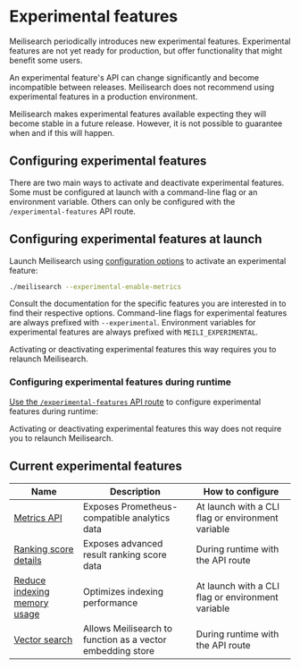 # Experimental features

Meilisearch periodically introduces new experimental features. Experimental features are not yet ready for production, but offer functionality that might benefit some users.

An experimental feature's API can change significantly and become incompatible between releases. Meilisearch does not recommend using experimental features in a production environment.

Meilisearch makes experimental features available expecting they will become stable in a future release. However, it is not possible to guarantee when and if this will happen.

## Configuring experimental features

There are two main ways to activate and deactivate experimental features. Some must be configured at launch with a command-line flag or an environment variable. Others can only be configured with the `/experimental-features` API route.

## Configuring experimental features at launch

Launch Meilisearch using [configuration options](/learn/configuration/instance_options) to activate an experimental feature:

```sh
./meilisearch --experimental-enable-metrics
```

Consult the documentation for the specific features you are interested in to find their respective options. Command-line flags for experimental features are always prefixed with `--experimental`. Environment variables for experimental features are always prefixed with `MEILI_EXPERIMENTAL`.

Activating or deactivating experimental features this way requires you to relaunch Meilisearch.

### Configuring experimental features during runtime

[Use the `/experimental-features` API route](/reference/api/experimental) to configure experimental features during runtime:

<CodeSamples id="update_experimental_features_1" />

Activating or deactivating experimental features this way does not require you to relaunch Meilisearch.

## Current experimental features

| Name                                                                             | Description                                                | How to configure                                  |
|----------------------------------------------------------------------------------|------------------------------------------------------------|---------------------------------------------------|
| [Metrics API](/learn/experimental/metrics)                                       | Exposes Prometheus-compatible analytics data               | At launch with a CLI flag or environment variable |
| [Ranking score details](/learn/experimental/ranking_rule_score_details)          | Exposes advanced result ranking score data                 | During runtime with the API route                 |
| [Reduce indexing memory usage](/learn/experimental/reduce-indexing-memory-usage) | Optimizes indexing performance                             | At launch with a CLI flag or environment variable |
| [Vector search](/learn/experimental/vector_search)                               | Allows Meilisearch to function as a vector embedding store | During runtime with the API route                 |
